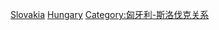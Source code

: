 {{Commonscat|Hungary-Slovakia border}}

[[Category:匈牙利邊界|Slovakia]]
[[Category:斯洛伐克邊界|Hungary]]
[[Category:匈牙利-斯洛伐克关系|Category:匈牙利-斯洛伐克关系]]